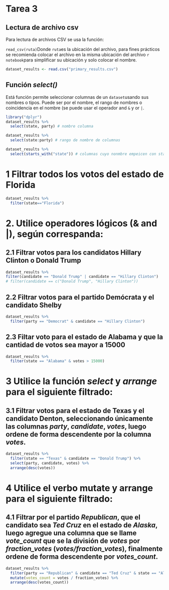 # Tarea 3

## Lectura de archivo csv

Para lectura de archivos CSV se usa la función:

`read_csv(ruta)`Donde `ruta`es la ubicación del archivo, para fines prácticos se recomienda colocar el archivo en la misma ubicación del archivo `r notebook`para simplificar su ubicación y solo colocar el nombre.

```r
dataset_results <- read.csv("primary_results.csv")
```

## Función *select()*

Está función permite seleccionar columnas de un `dataset`usando sus nombres o tipos. Puede ser por el nombre, el rango de nombres o coincidencia en el nombre (se puede usar el operador and `&` y or `|`.

```r
library("dplyr")
dataset_results %>%
  select(state, party) # nombre columna

dataset_results %>%
  select(state:party) # rango de nombre de columnas

dataset_results %>%
  select(starts_with("state")) # columnas cuyo nonmbre empeicen con state


```

# 1 Filtrar todos los votos del estado de Florida

```r
dataset_results %>%
  filter(state=="Florida")
```

# 2. Utilice operadores lógicos (& and \|), según correspanda:

## 2.1 Filtrar votos para los candidatos Hillary Clinton o Donald Trump

```r
dataset_results %>%
filter(candidate == "Donald Trump" | candidate == "Hillary Clinton")
# filter(candidate == c("Donald Trump", "Hillary Clinton"))
```

## 2.2 Filtrar votos para el partido Demócrata y el candidato Shelby

```r
dataset_results %>%
  filter(party == "Democrat" & candidate == "Hillary Clinton")
```

## 2.3 Filtar voto para el estado de Alabama y que la cantidad de votos sea mayor a 15000

```r
dataset_results %>%
  filter(state == "Alabama" & votes > 15000)
```

# 3 Utilice la función *select* y *arrange* para el siguiente filtrado:

## 3.1 Filtrar votos para el estado de Texas y el candidato Denton, seleccionando únicamente las columnas *party*, *candidate*, *votes*, luego ordene de forma descendente por la columna *votes*.

```r
dataset_results %>%
  filter(state == "Texas" & candidate == "Donald Trump") %>%
  select(party, candidate, votes) %>%
  arrange(desc(votes))
```

# 4 Utilice el verbo mutate y arrange para el siguiente filtrado:

## 4.1 Filtrar por el partido *Republican*, que el candidato sea *Ted Cruz* en el estado de *Alaska*, luego agregue una columna que se llame *vote_count* que se la división de *votes* por *fraction_votes* (*votes/fraction_votes*), finalmente ordene de forma descendente por *votes_count*.

```r
dataset_results %>%
  filter(party == "Republican" & candidate == "Ted Cruz" & state == "Alaska") %>%
  mutate(votes_count = votes / fraction_votes) %>%
  arrange(desc(votes_count))
```
